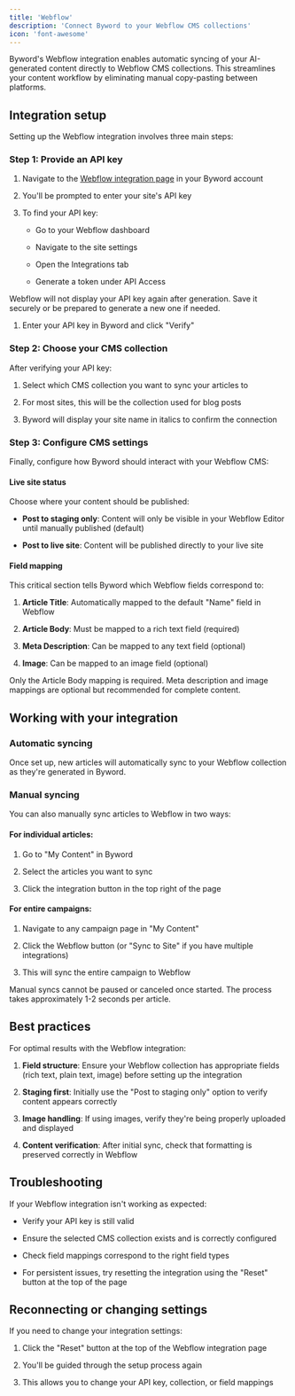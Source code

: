 ```yaml
---
title: 'Webflow'
description: 'Connect Byword to your Webflow CMS collections'
icon: 'font-awesome'
---
```


Byword's Webflow integration enables automatic syncing of your AI-generated content directly to Webflow CMS collections. This streamlines your content workflow by eliminating manual copy-pasting between platforms.

## Integration setup

Setting up the Webflow integration involves three main steps:

### Step 1: Provide an API key

1. Navigate to the [Webflow integration page](https://byword.ai/integrate-webflow) in your Byword account

2. You'll be prompted to enter your site's API key

3. To find your API key:

   * Go to your Webflow dashboard

   * Navigate to the site settings

   * Open the Integrations tab

   * Generate a token under API Access

<Warning>
  Webflow will not display your API key again after generation. Save it securely or be prepared to generate a new one if needed.
</Warning>

1. Enter your API key in Byword and click "Verify"

### Step 2: Choose your CMS collection

After verifying your API key:

1. Select which CMS collection you want to sync your articles to

2. For most sites, this will be the collection used for blog posts

3. Byword will display your site name in italics to confirm the connection

### Step 3: Configure CMS settings

Finally, configure how Byword should interact with your Webflow CMS:

#### Live site status

Choose where your content should be published:

* **Post to staging only**: Content will only be visible in your Webflow Editor until manually published (default)

* **Post to live site**: Content will be published directly to your live site

#### Field mapping

This critical section tells Byword which Webflow fields correspond to:

1. **Article Title**: Automatically mapped to the default "Name" field in Webflow

2. **Article Body**: Must be mapped to a rich text field (required)

3. **Meta Description**: Can be mapped to any text field (optional)

4. **Image**: Can be mapped to an image field (optional)

<Info>
  Only the Article Body mapping is required. Meta description and image mappings are optional but recommended for complete content.
</Info>

## Working with your integration

### Automatic syncing

Once set up, new articles will automatically sync to your Webflow collection as they're generated in Byword.

### Manual syncing

You can also manually sync articles to Webflow in two ways:

#### For individual articles:

1. Go to "My Content" in Byword

2. Select the articles you want to sync

3. Click the integration button in the top right of the page

#### For entire campaigns:

1. Navigate to any campaign page in "My Content"

2. Click the Webflow button (or "Sync to Site" if you have multiple integrations)

3. This will sync the entire campaign to Webflow

<Warning>
  Manual syncs cannot be paused or canceled once started. The process takes approximately 1-2 seconds per article.
</Warning>

## Best practices

For optimal results with the Webflow integration:

1. **Field structure**: Ensure your Webflow collection has appropriate fields (rich text, plain text, image) before setting up the integration

2. **Staging first**: Initially use the "Post to staging only" option to verify content appears correctly

3. **Image handling**: If using images, verify they're being properly uploaded and displayed

4. **Content verification**: After initial sync, check that formatting is preserved correctly in Webflow

## Troubleshooting

If your Webflow integration isn't working as expected:

* Verify your API key is still valid

* Ensure the selected CMS collection exists and is correctly configured

* Check field mappings correspond to the right field types

* For persistent issues, try resetting the integration using the "Reset" button at the top of the page

## Reconnecting or changing settings

If you need to change your integration settings:

1. Click the "Reset" button at the top of the Webflow integration page

2. You'll be guided through the setup process again

3. This allows you to change your API key, collection, or field mappings